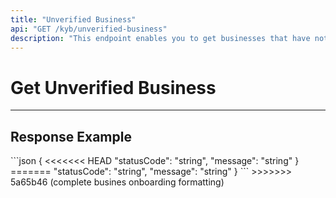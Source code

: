 ```yaml
---
title: "Unverified Business"
api: "GET /kyb/unverified-business"
description: "This endpoint enables you to get businesses that have not been verified."
---
```


# Get Unverified Business

---

## Response Example

<ResponseExample>
```json
{
<<<<<<< HEAD
    "statusCode": "string",
    "message": "string"
}
=======
  "statusCode": "string",
  "message": "string"
}
```

</ResponseExample>
>>>>>>> 5a65b46 (complete busines onboarding formatting)
